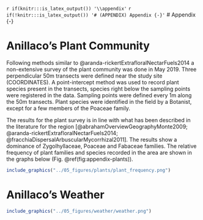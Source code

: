 `r if(knitr:::is_latex_output()) '\\appendix'`
`r if(!knitr:::is_latex_output()) '# (APPENDIX) Appendix {-}'` 
\appendix
# Appendix {-}

# Anillaco's Plant Community

Following methods similar to @aranda-rickertExtrafloralNectarFuels2014 a non-extensive survey of the plant community was done in May 2019. Three perpendicular 50m transects were defined near the study site (COORDINATES). A point-intercept method was used to record plant species present in the transects, species right below the sampling points were registered in the data. Sampling points were defined every 1m along the 50m transects. Plant species were identified in the field by a Botanist, except for a few members of the Poaceae family.

The results for the plant survey is in line with what has been described in the literature for the region [@abrahamOverviewGeographyMonte2009; @aranda-rickertExtrafloralNectarFuels2014; @fracchiaDispersalArbuscularMycorrhizal2011]. The results show a dominance of Zygolhyllaceae, Poaceae and Fabaceae families. The relative frequency of plant families and species recorded in the area are shown in the graphs below (Fig. \@ref(fig:appendix-plants)).

```r

include_graphics("../05_figures/plants/plant_frequency.png")
```

# Anillaco's Weather 

```r

include_graphics("../05_figures/weather/weather.png")
```

